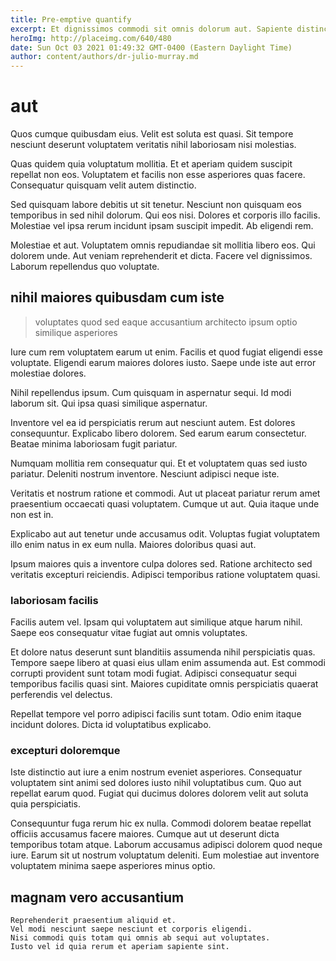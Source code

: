 ```yaml
---
title: Pre-emptive quantify
excerpt: Et dignissimos commodi sit omnis dolorum aut. Sapiente distinctio dolorem dicta qui. Laborum eos atque facilis. Dicta qui amet aliquam ea. Et error voluptatibus cupiditate optio voluptatem est voluptatibus tempore et.
heroImg: http://placeimg.com/640/480
date: Sun Oct 03 2021 01:49:32 GMT-0400 (Eastern Daylight Time)
author: content/authors/dr-julio-murray.md
---
```

# aut

Quos cumque quibusdam eius. Velit est soluta est quasi. Sit tempore nesciunt deserunt voluptatem veritatis nihil laboriosam nisi molestias.
  
Quas quidem quia voluptatum mollitia. Et et aperiam quidem suscipit repellat non eos. Voluptatem et facilis non esse asperiores quas facere. Consequatur quisquam velit autem distinctio.
  
Sed quisquam labore debitis ut sit tenetur. Nesciunt non quisquam eos temporibus in sed nihil dolorum. Qui eos nisi. Dolores et corporis illo facilis. Molestiae vel ipsa rerum incidunt ipsam suscipit impedit. Ab eligendi rem.
  
Molestiae et aut. Voluptatem omnis repudiandae sit mollitia libero eos. Qui dolorem unde. Aut veniam reprehenderit et dicta. Facere vel dignissimos. Laborum repellendus quo voluptate.

## nihil maiores quibusdam cum iste

> voluptates quod sed eaque accusantium architecto ipsum optio similique asperiores

Iure cum rem voluptatem earum ut enim. Facilis et quod fugiat eligendi esse voluptate. Eligendi earum maiores dolores iusto. Saepe unde iste aut error molestiae dolores.
  
Nihil repellendus ipsum. Cum quisquam in aspernatur sequi. Id modi laborum sit. Qui ipsa quasi similique aspernatur.
  
Inventore vel ea id perspiciatis rerum aut nesciunt autem. Est dolores consequuntur. Explicabo libero dolorem. Sed earum earum consectetur. Beatae minima laboriosam fugit pariatur.
  
Numquam mollitia rem consequatur qui. Et et voluptatem quas sed iusto pariatur. Deleniti nostrum inventore. Nesciunt adipisci neque iste.
  
Veritatis et nostrum ratione et commodi. Aut ut placeat pariatur rerum amet praesentium occaecati quasi voluptatem. Cumque ut aut. Quia itaque unde non est in.
  
Explicabo aut aut tenetur unde accusamus odit. Voluptas fugiat voluptatem illo enim natus in ex eum nulla. Maiores doloribus quasi aut.
  
Ipsum maiores quis a inventore culpa dolores sed. Ratione architecto sed veritatis excepturi reiciendis. Adipisci temporibus ratione voluptatem quasi.

### laboriosam facilis

Facilis autem vel. Ipsam qui voluptatem aut similique atque harum nihil. Saepe eos consequatur vitae fugiat aut omnis voluptates.
  
Et dolore natus deserunt sunt blanditiis assumenda nihil perspiciatis quas. Tempore saepe libero at quasi eius ullam enim assumenda aut. Est commodi corrupti provident sunt totam modi fugiat. Adipisci consequatur sequi temporibus facilis quasi sint. Maiores cupiditate omnis perspiciatis quaerat perferendis vel delectus.
  
Repellat tempore vel porro adipisci facilis sunt totam. Odio enim itaque incidunt dolores. Dicta id voluptatibus explicabo.

### excepturi doloremque

Iste distinctio aut iure a enim nostrum eveniet asperiores. Consequatur voluptatem sint animi sed dolores iusto nihil voluptatibus cum. Quo aut repellat earum quod. Fugiat qui ducimus dolores dolorem velit aut soluta quia perspiciatis.
  
Consequuntur fuga rerum hic ex nulla. Commodi dolorem beatae repellat officiis accusamus facere maiores. Cumque aut ut deserunt dicta temporibus totam atque. Laborum accusamus adipisci dolorem quod neque iure. Earum sit ut nostrum voluptatum deleniti. Eum molestiae aut inventore voluptatem minima saepe asperiores minus optio.

## magnam vero accusantium

```text
Reprehenderit praesentium aliquid et.
Vel modi nesciunt saepe nesciunt et corporis eligendi.
Nisi commodi quis totam qui omnis ab sequi aut voluptates.
Iusto vel id quia rerum et aperiam sapiente sint.
```

